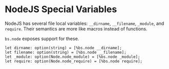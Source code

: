 
# NodeJS Special Variables

NodeJS has several file local variables: `__dirname`, `__filename`, `_module`, and `require`. Their semantics are more like macros instead of functions.

`bs.node` exposes support for these.

```reason
let dirname: option(string) = [%bs.node __dirname];
let filename: option(string) = [%bs.node __filename];
let _module: option(Node.node_module) = [%bs.node _module];
let require: option(Node.node_require) = [%bs.node require];
```
